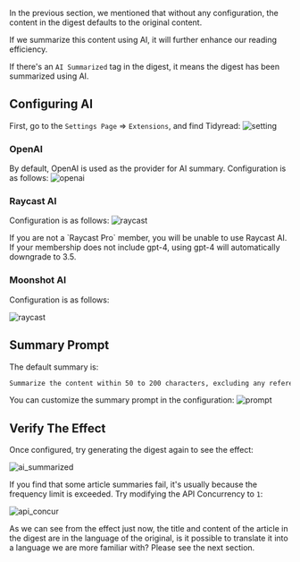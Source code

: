 
In the previous section, we mentioned that without any configuration, the content in the digest defaults to the original content.

If we summarize this content using AI, it will further enhance our reading efficiency.

If there's an `AI Summarized` tag in the digest, it means the digest has been summarized using AI.

## Configuring AI

First, go to the `Settings Page` => `Extensions`, and find Tidyread:
![setting](https://tidyread.s3.us-west-2.amazonaws.com/setting.png)

### OpenAI

By default, OpenAI is used as the provider for AI summary. Configuration is as follows:
![openai](https://tidyread.s3.us-west-2.amazonaws.com/openai_config.png)

### Raycast AI

Configuration is as follows:
![raycast](https://tidyread.s3.us-west-2.amazonaws.com/raycast_config.png)

<Callout type="warning">
    If you are not a `Raycast Pro` member, you will be unable to use Raycast AI.
</Callout>
<Callout type="info">
    If your membership does not include gpt-4, using gpt-4 will automatically
    downgrade to 3.5.
</Callout>

### Moonshot AI

Configuration is as follows:

![raycast](https://tidyread.s3.us-west-2.amazonaws.com/moonshot_config.png)

## Summary Prompt

The default summary is:

```md copy
Summarize the content within 50 to 200 characters, excluding any references to author publicity and promotion. The summary should be straightforward and in {{lang}}.
```

You can customize the summary prompt in the configuration:
![prompt](https://tidyread.s3.us-west-2.amazonaws.com/prompt_setting.png)

## Verify The Effect

Once configured, try generating the digest again to see the effect:

![ai_summarized](https://tidyread.s3.us-west-2.amazonaws.com/digest_with_ai.png)

If you find that some article summaries fail, it's usually because the frequency limit is exceeded. Try modifying the API Concurrency to `1`:

![api_concur](https://tidyread.s3.us-west-2.amazonaws.com/api_concur.png)

As we can see from the effect just now, the title and content of the article in the digest are in the language of the original, is it possible to translate it into a language we are more familiar with? Please see the next section.

